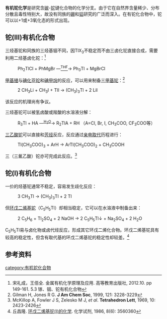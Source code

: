 '''有机铊化学'''是研究含[[碳|碳]]-[[铊|铊]]键化合物的化学分支。由于它在自然界含量稀少、分布分散且毒性特别大，故没有同族的[[硼|硼]]和[[铝|铝]]研究的广泛而深入。在有铊化合物中，铊可以以+1或+3氧化态的形式出现。
==铊(III)有机化合物==
三烃基铊和同族的三烃基铟不同，因TlX<sub>3</sub>不稳定而不由三卤化铊直接合成，需要利用二烃基卤化铊：<ref>宋礼成，王佰全. 金属有机化学原理及应用. 高等教育出版社, 2012.10. pp 149-161. 5.3 镓、铟、铊有机化合物</ref>
: Ph<sub>2</sub>TlCl + PhMgBr —<u><sup>THF</sup></u>→ Ph<sub>3</sub>Tl + MgBrCl
[[甲基锂|甲基锂]]与[[碘化亚铊|碘化亚铊]]和[[碘甲烷|碘甲烷]]的反应，可以用来制备[[三甲基铊|三甲基铊]]：<ref>Gilman H, Jones R G. '''J Am Chem Soc''', 1999, 121: 3228-3229</ref>
: 2 CH<sub>3</sub>Li + CH<sub>3</sub>I + TlI → (CH<sub>3</sub>)<sub>3</sub>Tl + 2 LiI
该反应的机理尚有争议。

三烃基铊可以被氢卤酸或羧酸的水溶液分解：
: R<sub>3</sub>Tl + HA —<sup><u>H<sub>2</sub>O</u></sup>→ R<sub>2</sub>TlA + RH （A=Cl, Br, I, CH<sub>3</sub>COO, CF<sub>3</sub>COO等）

[[三乙酸铊|三乙酸铊]]可以直接和[[芳烃|芳烃]]反应，反应通过[[亲电取代|亲电取代]]历程进行：
: Tl(CH<sub>3</sub>COO)<sub>3</sub> + ArH → ArTl(CH<sub>3</sub>COO)<sub>2</sub> + CH<sub>3</sub>COOH
三（三氟乙酸）铊亦可完成此反应。<ref>McKillop A, Fowler J S, Zelesko M J, ''et al''. '''Tetrahedron Lett''', 1969, 10: 2423-2426</ref>
==铊(I)有机化合物==
一价的烃基铊通常不稳定，容易发生歧化反应：
: 3 CH<sub>3</sub>Tl → (CH<sub>3</sub>)<sub>3</sub>Tl + 2 Tl
但[[环戊二烯基铊|环戊二烯基铊]]（C<sub>5</sub>H<sub>5</sub>Tl）却相当稳定，它可以在水溶液中制备出来：
: 2 C<sub>5</sub>H<sub>6</sub> + Tl<sub>2</sub>SO<sub>4</sub> + 2 NaOH → 2 C<sub>5</sub>H<sub>5</sub>Tl↓ + Na<sub>2</sub>SO<sub>4</sub> + 2 H<sub>2</sub>O
C<sub>5</sub>H<sub>5</sub>Tl易与卤化物或卤代烃反应，形成其它环戊二烯化合物。环戊二烯基铊具有较高的稳定性，但含有取代基的环戊二烯基铊的稳定性却较差。<ref>丘昌隆. [http://wenku.baidu.com/view/fb8895780b4e767f5bcfce31.html 环戊二烯基铊(I)的化学]. 化学试剂, 1986, 8(6): 3560360</ref>

==参考资料==
{{reflist}}

{{含碳化合物}}

[[category:有机铊化合物|category:有机铊化合物]]